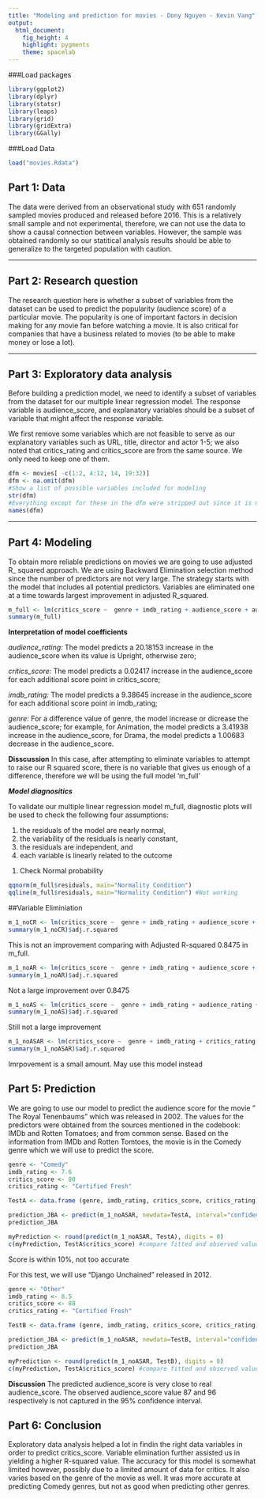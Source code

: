 ```yaml
---
title: "Modeling and prediction for movies - Dony Nguyen - Kevin Vang"
output: 
  html_document: 
    fig_height: 4
    highlight: pygments
    theme: spacelab
---
```


###Load packages 
```r
library(ggplot2)
library(dplyr)
library(statsr)
library(leaps)
library(grid)
library(gridExtra)
library(GGally)
```


###Load Data 
```r
load("movies.Rdata")
```


## Part 1: Data

The data were derived from an observational study with 651 randomly sampled movies produced and released before 2016. This is a relatively small sample and not experimental, therefore, we can not use the data to show a causal connection between variables. However, the sample was obtained randomly so our statitical analysis results should be able to generalize to the targeted population with caution.

* * *

## Part 2: Research question

The research question here is whether a subset of variables from the dataset can be used to predict the popularity (audience score) of a particular movie. The popularity is one of important factors in decision making for any movie fan before watching a movie. It is also critical for companies that have a business related to movies (to be able to make money or lose a lot).

* * *

## Part 3: Exploratory data analysis

Before building a prediction model, we need to identify a subset of variables from the dataset for our multiple linear regression model. The response variable is audience_score, and explanatory variables should be a subset of variable that might affect the response variable.

We first remove some variables which are not feasible to serve as our explanatory variables such as URL, title, director and actor 1-5; we also noted that critics_rating and critics_score are from the same source. We only need to keep one of them.
```r
dfm <- movies[ -c(1:2, 4:12, 14, 19:32)]
dfm <- na.omit(dfm)
#Show a list of possible variables included for modeling 
str(dfm)
#Everything except for these in the dfm were stripped out since it is not useful to our model
names(dfm)

```

* * *

## Part 4: Modeling

To obtain more reliable predictions on movies we are going to use adjusted R_ squared approach. We are using Backward Elimination selection method since the number of predictors are not very large. The strategy starts with the model that includes all potential predictors. Variables are eliminated one at a time towards largest improvement in adjusted R_squared.

```r
m_full <- lm(critics_score ~  genre + imdb_rating + audience_score + audience_rating + critics_rating, data = dfm)
summary(m_full)
```

**Interpretation of model coefficients**

*audience_rating:* The model predicts a 20.18153 increase in the audience_score when its value is Upright, otherwise zero;

*critics_score:* The model predicts a 0.02417 increase in the audience_score for each additional score point in critics_score;

*imdb_rating:* The model predicts a 9.38645 increase in the audience_score for each additional score point in imdb_rating;

*genre:* For a difference value of genre, the model increase or dicrease the audience_score; for example, for Animation, the model predicts a 3.41938 increase in the audience_score, for Drama,  the model predicts a 1.00683 decrease in the audience_score.


**Disscussion**
In this case, after attempting to eliminate variables to attempt to raise our R squared score, there is no variable that gives us enough of a difference, therefore we will be using the full model 'm_full'


***Model diagnositics***

To validate our multiple linear regression model m_full, diagnostic plots will be used to check the following four assumptions:

1. the residuals of the model are nearly normal,
2. the variability of the residuals is nearly constant,
3. the residuals are independent, and 
4. each variable is linearly related to the outcome

(1) Check Normal probability 

```r
qqnorm(m_full$residuals, main="Normality Condition")
qqline(m_full$residuals, main="Normality Condition") #Not working
```

##Variable Eliminiation
```r
m_1_noCR <- lm(critics_score ~  genre + imdb_rating + audience_score + audience_rating, data = dfm)
summary(m_1_noCR)$adj.r.squared
```
This is not an improvement comparing with Adjusted R-squared 0.8475 in m_full.

```r
m_1_noAR <- lm(critics_score ~  genre + imdb_rating + audience_score + critics_rating, data = dfm)
summary(m_1_noAR)$adj.r.squared
```
Not a large improvement over 0.8475

```r
m_1_noAS <- lm(critics_score ~  genre + imdb_rating + audience_rating + critics_rating, data = dfm)
summary(m_1_noAS)$adj.r.squared
```
Still not a large improvement 

```r
m_1_noASAR <- lm(critics_score ~  genre + imdb_rating + critics_rating, data = dfm)
summary(m_1_noASAR)$adj.r.squared
```
Imrpovement is a small amount. May use this model instead 

## Part 5: Prediction

We are going to use our model to predict the audience score for the movie "	The Royal Tenenbaums" which was released in 2002. The values for the predictors were obtained from the sources mentioned in the codebook: IMDb and Rotten Tomatoes; and from common sense. Based on the information from IMDb and Rotten Tomtoes, the movie is in the Comedy genre which we will use to predict the score.


```r
genre <- "Comedy"
imdb_rating <- 7.6
critics_score <- 80
critics_rating <- "Certified Fresh"

TestA <- data.frame (genre, imdb_rating, critics_score, critics_rating)
```



```r
prediction_JBA <- predict(m_1_noASAR, newdata=TestA, interval="confidence")
prediction_JBA
```

```r
myPrediction <- round(predict(m_1_noASAR, TestA), digits = 0)
c(myPrediction, TestA$critics_score) #compare fitted and observed values
```
Score is within 10%, not too accurate 

For this test, we will use "Django Unchained" released in 2012. 
```r
genre <- "Other"
imdb_rating <- 8.5
critics_score <- 88
critics_rating <- "Certified Fresh"

TestB <- data.frame (genre, imdb_rating, critics_score, critics_rating)
```

```r
prediction_JBA <- predict(m_1_noASAR, newdata=TestB, interval="confidence")
prediction_JBA
```

```r
myPrediction <- round(predict(m_1_noASAR, TestB), digits = 0)
c(myPrediction, TestA$critics_score) #compare fitted and observed values
```

**Discussion**
The predicted audience_score is very close to real audience_score. The observed audience_score value 87 and 96 respectively is not captured in the 95% confidence interval.

## Part 6: Conclusion 
Exploratory data analysis helped a lot in findin the right data variables in order to predict critics_score. Variable elimination further assisted us in yielding a higher R-squared value. The accuracy for this model is somewhat limited however, possibly due to a limited amount of data for critics. It also varies based on the genre of the movie as well. It was more accurate at predicting Comedy genres, but not as good when predicting other genres. 